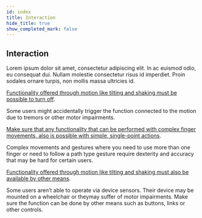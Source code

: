 ```yaml
---
id: index
title: Interaction
hide_title: true
show_completed_mark: false
---
```



<Card icon="🤏">

## Interaction

Lorem ipsum dolor sit amet, consectetur adipiscing elit. In ac euismod odio, eu consequat dui. Nullam molestie consectetur risus id imperdiet. Proin sodales ornare turpis, non mollis massa ultricies id.

</Card>

<CategoryItem id="functionality-off">

[Functionality offered through motion like tilting and shaking must be possible to turn off](functionality-off.md).

Some users might accidentally trigger the function connected to the motion due to tremors or other motor impairments. 

</CategoryItem>

<CategoryItem id="single-point-actions">

[Make sure that any functionality that can be performed with complex finger movements, also is possible with simple, single-point actions](single-point-actions.md).

Complex movements and gestures where you need to use more than one finger or need to follow a path type gesture require dexterity and accuracy that may be hard for certain users.

</CategoryItem>

<CategoryItem id="functionality-options">

[Functionality offered through motion like tilting and shaking must also be available by other means](functionality-options.md).

Some users aren’t able to operate via device sensors. Their device may be mounted on a wheelchair or theymay suffer of motor impairments. Make sure the function can be done by other means such as buttons, links or other controls.  

</CategoryItem>
